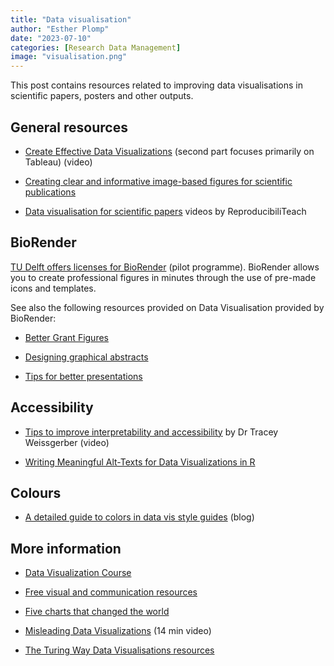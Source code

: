 ```yaml
---
title: "Data visualisation"
author: "Esther Plomp"
date: "2023-07-10"
categories: [Research Data Management]
image: "visualisation.png"
---
```


This post contains resources related to improving data visualisations in scientific papers, posters and other outputs.

## General resources

-   [Create Effective Data Visualizations](https://youtu.be/jt-VdyFzjj0) (second part focuses primarily on Tableau) (video)

-   [Creating clear and informative image-based figures for scientific publications](https://doi.org/10.1371/journal.pbio.3001161%20See%20th)

-   [Data visualisation for scientific papers](https://www.youtube.com/playlist?list=PLWb8IFSVeQ62NbG-u4vQlh4srFcC2KH5g) videos by ReproducibiliTeach

## BioRender

[TU Delft offers licenses for BioRender](https://www.tudelft.nl/en/library/library-for-researchers/library-for-researchers/publishing-outreach/biorender) (pilot programme). BioRender allows you to create professional figures in minutes through the use of pre-made icons and templates.

See also the following resources provided on Data Visualisation provided by BioRender:

-   [Better Grant Figures](https://learn.biorender.com/tutorial/creating-grant-figures)

-   [Designing graphical abstracts](https://learn.biorender.com/tutorial/designing-graphical-abstracts)

-   [Tips for better presentations](https://learn.biorender.com/tutorial/tips-for-better-presentations)

## Accessibility

-   [Tips to improve interpretability and accessibility](https://www.youtube.com/watch?v=RzT95DVUMnw) by Dr Tracey Weissgerber (video)

-   [Writing Meaningful Alt-Texts for Data Visualizations in R](https://www.youtube.com/watch?v=dXV5bx1WQTM)

## Colours

-   [A detailed guide to colors in data vis style guides](https://blog.datawrapper.de/colors-for-data-vis-style-guides/) (blog)

## More information

-   [Data Visualization Course](https://exploratory-data-visualization.netlify.app/)

-   [Free visual and communication resources](https://padlet.com/evansemporiumstore/lks3aoyyhkpnkmpe)

-   [Five charts that changed the world](https://www.bbc.co.uk/ideas/videos/five-charts-that-changed-the-world/p0fb69c1?playlist=made-in-partnership-with-the-royal-society)

-   [Misleading Data Visualizations](https://www.youtube.com/watch?v=kThRTrsBr9o&list=PLQNlafbQZBQkgcho3_i_mYaQYPpf2Ckzr&index=7) (14 min video)

-   [The Turing Way Data Visualisations resources](https://the-turing-way.netlify.app/reproducible-research/rdm/rdm-visualisation)

